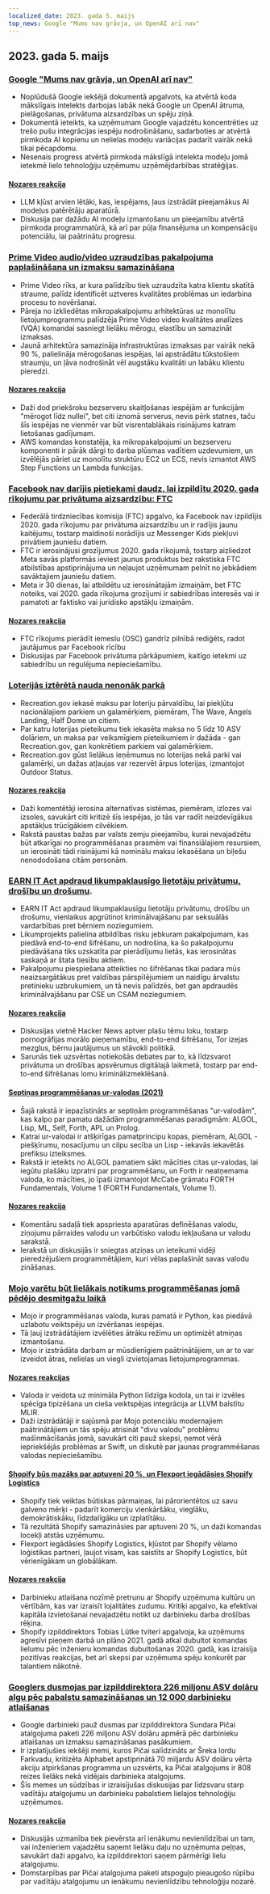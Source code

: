 ```yaml
---
localized_date: 2023. gada 5. maijs
top_news: Google "Mums nav grāvja, un OpenAI arī nav"
---
```




<CallToAction />

<Steps>

## 2023. gada 5. maijs

### [Google "Mums nav grāvja, un OpenAI arī nav"](https://www.semianalysis.com/p/google-we-have-no-moat-and-neither)

- Noplūdušā Google iekšējā dokumentā apgalvots, ka atvērtā koda mākslīgais intelekts darbojas labāk nekā Google un OpenAI ātruma, pielāgošanas, privātuma aizsardzības un spēju ziņā.
- Dokumentā ieteikts, ka uzņēmumam Google vajadzētu koncentrēties uz trešo pušu integrācijas iespēju nodrošināšanu, sadarboties ar atvērtā pirmkoda AI kopienu un nelielas modeļu variācijas padarīt vairāk nekā tikai pēcapdomu.
- Nesenais progress atvērtā pirmkoda mākslīgā intelekta modeļu jomā ietekmē lielo tehnoloģiju uzņēmumu uzņēmējdarbības stratēģijas.

#### [Nozares reakcija](http://news.ycombinator.com/item?id=35813322)

- LLM kļūst arvien lētāki, kas, iespējams, ļaus izstrādāt pieejamākus AI modeļus patērētāju aparatūrā.
- Diskusija par dažādu AI modeļu izmantošanu un pieejamību atvērtā pirmkoda programmatūrā, kā arī par pūļa finansējuma un kompensāciju potenciālu, lai paātrinātu progresu.

### [Prime Video audio/video uzraudzības pakalpojuma paplašināšana un izmaksu samazināšana](https://www.primevideotech.com/video-streaming/scaling-up-the-prime-video-audio-video-monitoring-service-and-reducing-costs-by-90)

- Prime Video rīks, ar kura palīdzību tiek uzraudzīta katra klientu skatītā straume, palīdz identificēt uztveres kvalitātes problēmas un iedarbina procesu to novēršanai.
- Pāreja no izkliedētas mikropakalpojumu arhitektūras uz monolītu lietojumprogrammu palīdzēja Prime Video video kvalitātes analīzes (VQA) komandai sasniegt lielāku mērogu, elastību un samazināt izmaksas.
- Jaunā arhitektūra samazināja infrastruktūras izmaksas par vairāk nekā 90 %, palielināja mērogošanas iespējas, lai apstrādātu tūkstošiem straumju, un ļāva nodrošināt vēl augstāku kvalitāti un labāku klientu pieredzi.

#### [Nozares reakcija](http://news.ycombinator.com/item?id=35811741)

- Daži dod priekšroku bezserveru skaitļošanas iespējām ar funkcijām "mērogot līdz nullei", bet citi iznomā serverus, nevis pērk statnes, taču šīs iespējas ne vienmēr var būt visrentablākais risinājums katram lietošanas gadījumam.
- AWS komandas konstatēja, ka mikropakalpojumi un bezserveru komponenti ir pārāk dārgi to darba plūsmas vadītiem uzdevumiem, un izvēlējās pāriet uz monolītu struktūru EC2 un ECS, nevis izmantot AWS Step Functions un Lambda funkcijas.

### [Facebook nav darījis pietiekami daudz, lai izpildītu 2020. gada rīkojumu par privātuma aizsardzību: FTC](https://arstechnica.com/tech-policy/2023/05/ftc-says-facebook-violated-privacy-order-proposes-ban-on-monetizing-youth-data/)

- Federālā tirdzniecības komisija (FTC) apgalvo, ka Facebook nav izpildījis 2020. gada rīkojumu par privātuma aizsardzību un ir radījis jaunu kaitējumu, tostarp maldinoši norādījis uz Messenger Kids piekļuvi privātiem jauniešu datiem.
- FTC ir ierosinājusi grozījumus 2020. gada rīkojumā, tostarp aizliedzot Meta savās platformās ieviest jaunus produktus bez rakstiska FTC atbilstības apstiprinājuma un neļaujot uzņēmumam pelnīt no jebkādiem savāktajiem jauniešu datiem.
- Meta ir 30 dienas, lai atbildētu uz ierosinātajām izmaiņām, bet FTC noteiks, vai 2020. gada rīkojuma grozījumi ir sabiedrības interesēs vai ir pamatoti ar faktisko vai juridisko apstākļu izmaiņām.

#### [Nozares reakcija](http://news.ycombinator.com/item?id=35814081)

- FTC rīkojums pierādīt iemeslu (OSC) gandrīz pilnībā rediģēts, radot jautājumus par Facebook rīcību
- Diskusijas par Facebook privātuma pārkāpumiem, kaitīgo ietekmi uz sabiedrību un regulējuma nepieciešamību.

### [Loterijās iztērētā nauda nenonāk parkā](https://outdoorstatus.com/articles/recreation-gov-lottery-fees/)

- Recreation.gov iekasē maksu par loteriju pārvaldību, lai piekļūtu nacionālajiem parkiem un galamērķiem, piemēram, The Wave, Angels Landing, Half Dome un citiem.
- Par katru loterijas pieteikumu tiek iekasēta maksa no 5 līdz 10 ASV dolāriem, un maksa par veiksmīgiem pieteikumiem ir dažāda - gan Recreation.gov, gan konkrētiem parkiem vai galamērķiem.
- Recreation.gov gūst lielākus ieņēmumus no loterijas nekā parki vai galamērķi, un dažas atļaujas var rezervēt ārpus loterijas, izmantojot Outdoor Status.

#### [Nozares reakcija](http://news.ycombinator.com/item?id=35809570)

- Daži komentētāji ierosina alternatīvas sistēmas, piemēram, izlozes vai izsoles, savukārt citi kritizē šīs iespējas, jo tās var radīt neizdevīgākus apstākļus trūcīgākiem cilvēkiem.
- Rakstā paustas bažas par valsts zemju pieejamību, kurai nevajadzētu būt atkarīgai no programmēšanas prasmēm vai finansiālajiem resursiem, un ierosināti tādi risinājumi kā nominālu maksu iekasēšana un biļešu nenododošana citām personām.

### [EARN IT Act apdraud likumpaklausīgo lietotāju privātumu, drošību un drošumu](https://techfreedom.org/earn-it-act-remains-a-threat-to-liberty-security-safety-of-children/).

- EARN IT Act apdraud likumpaklausīgu lietotāju privātumu, drošību un drošumu, vienlaikus apgrūtinot kriminālvajāšanu par seksuālās vardarbības pret bērniem noziegumiem.
- Likumprojekts palielina atbildības risku jebkuram pakalpojumam, kas piedāvā end-to-end šifrēšanu, un nodrošina, ka šo pakalpojumu piedāvāšana tiks uzskatīta par pierādījumu lietās, kas ierosinātas saskaņā ar štata tiesību aktiem.
- Pakalpojumu piespiešana atteikties no šifrēšanas tikai padara mūs neaizsargātākus pret valdības pārspīlējumiem un naidīgu ārvalstu pretinieku uzbrukumiem, un tā nevis palīdzēs, bet gan apdraudēs kriminālvajāšanu par CSE un CSAM noziegumiem.

#### [Nozares reakcija](http://news.ycombinator.com/item?id=35814113)

- Diskusijas vietnē Hacker News aptver plašu tēmu loku, tostarp pornogrāfijas morālo pieņemamību, end-to-end šifrēšanu, Tor izejas mezglus, bērnu jautājumus un stāvokli politikā.
- Sarunās tiek uzsvērtas notiekošās debates par to, kā līdzsvarot privātuma un drošības apsvērumus digitālajā laikmetā, tostarp par end-to-end šifrēšanas lomu kriminālizmeklēšanā.

#### [Septiņas programmēšanas ur-valodas (2021)](https://madhadron.com/programming/seven_ur_languages.html)

- Šajā rakstā ir iepazīstināts ar septiņām programmēšanas "ur-valodām", kas kalpo par pamatu dažādām programmēšanas paradigmām: ALGOL, Lisp, ML, Self, Forth, APL un Prolog.
- Katrai ur-valodai ir atšķirīgas pamatprincipu kopas, piemēram, ALGOL - piešķīrumu, nosacījumu un cilpu secība un Lisp - iekavās iekavētās prefiksu izteiksmes.
- Rakstā ir ieteikts no ALGOL pamatiem sākt mācīties citas ur-valodas, lai iegūtu plašāku izpratni par programmēšanu, un Forth ir neatņemama valoda, ko mācīties, jo īpaši izmantojot McCabe grāmatu FORTH Fundamentals, Volume 1 (FORTH Fundamentals, Volume 1).

#### [Nozares reakcija](http://news.ycombinator.com/item?id=35813496)

- Komentāru sadaļā tiek apspriesta aparatūras definēšanas valodu, ziņojumu pārraides valodu un varbūtisko valodu iekļaušana ur valodu sarakstā.
- Ierakstā un diskusijās ir sniegtas atziņas un ieteikumi vidēji pieredzējušiem programmētājiem, kuri vēlas paplašināt savas valodu zināšanas.

### [Mojo varētu būt lielākais notikums programmēšanas jomā pēdējo desmitgažu laikā](https://www.fast.ai/posts/2023-05-03-mojo-launch.html)

- Mojo ir programmēšanas valoda, kuras pamatā ir Python, kas piedāvā uzlabotu veiktspēju un izvēršanas iespējas.
- Tā ļauj izstrādātājiem izvēlēties ātrāku režīmu un optimizēt atmiņas izmantošanu.
- Mojo ir izstrādāta darbam ar mūsdienīgiem paātrinātājiem, un ar to var izveidot ātras, nelielas un viegli izvietojamas lietojumprogrammas.

#### [Nozares reakcijas](http://news.ycombinator.com/item?id=35809658)

- Valoda ir veidota uz minimāla Python līdzīga kodola, un tai ir izvēles spēcīga tipizēšana un cieša veiktspējas integrācija ar LLVM balstītu MLIR.
- Daži izstrādātāji ir sajūsmā par Mojo potenciālu modernajiem paātrinātājiem un tās spēju atrisināt "divu valodu" problēmu mašīnmācīšanās jomā, savukārt citi pauž skepsi, ņemot vērā iepriekšējās problēmas ar Swift, un diskutē par jaunas programmēšanas valodas nepieciešamību.

#### [Shopify būs mazāks par aptuveni 20 %, un Flexport iegādāsies Shopify Logistics](https://news.shopify.com/important-team-and-business-changes)

- Shopify tiek veiktas būtiskas pārmaiņas, lai pārorientētos uz savu galveno mērķi - padarīt komerciju vienkāršāku, vieglāku, demokrātiskāku, līdzdalīgāku un izplatītāku.
- Tā rezultātā Shopify samazināsies par aptuveni 20 %, un daži komandas locekļi atstās uzņēmumu.
- Flexport iegādāsies Shopify Logistics, kļūstot par Shopify vēlamo loģistikas partneri, ļaujot visam, kas saistīts ar Shopify Logistics, būt vērienīgākam un globālākam.

#### [Nozares reakcija](http://news.ycombinator.com/item?id=35813763)

- Darbinieku atlaišana nozīmē pretrunu ar Shopify uzņēmuma kultūru un vērtībām, kas var izraisīt lojalitātes zudumu. Kritiķi apgalvo, ka efektīvai kapitāla izvietošanai nevajadzētu notikt uz darbinieku darba drošības rēķina.
- Shopify izpilddirektors Tobias Lütke tviterī apgalvoja, ka uzņēmums agresīvi pieņem darbā un plāno 2021. gadā atkal dubultot komandas lielumu pēc inženieru komandas dubultošanas 2020. gadā, kas izraisīja pozitīvas reakcijas, bet arī skepsi par uzņēmuma spēju konkurēt par talantiem nākotnē.

### [Googlers dusmojas par izpilddirektora 226 miljonu ASV dolāru algu pēc pabalstu samazināšanas un 12 000 darbinieku atlaišanas](https://arstechnica.com/tech-policy/2023/05/googlers-angry-about-ceos-226m-pay-after-cuts-in-perks-and-12000-layoffs/)

- Google darbinieki pauž dusmas par izpilddirektora Sundara Pičai atalgojuma paketi 226 miljonu ASV dolāru apmērā pēc darbinieku atlaišanas un izmaksu samazināšanas pasākumiem.
- Ir izplatījušies iekšēji memi, kuros Pičai salīdzināts ar Šreka lordu Farkvadu, kritizēta Alphabet apstiprinātā 70 miljardu ASV dolāru vērta akciju atpirkšanas programma un uzsvērts, ka Pičai atalgojums ir 808 reizes lielāks nekā vidējais darbinieka atalgojums.
- Šīs memes un sūdzības ir izraisījušas diskusijas par līdzsvaru starp vadītāju atalgojumu un darbinieku pabalstiem lielajos tehnoloģiju uzņēmumos.

#### [Nozares reakcija](http://news.ycombinator.com/item?id=35821927)

- Diskusijās uzmanība tiek pievērsta arī ienākumu nevienlīdzībai un tam, vai inženieriem vajadzētu saņemt lielāku daļu no uzņēmuma peļņas, savukārt daži apgalvo, ka izpilddirektori saņem pārmērīgi lielu atalgojumu.
- Domstarpības par Pičai atalgojuma paketi atspoguļo pieaugošo rūpību par vadītāju atalgojumu un ienākumu nevienlīdzību tehnoloģiju nozarē.

</Steps>
